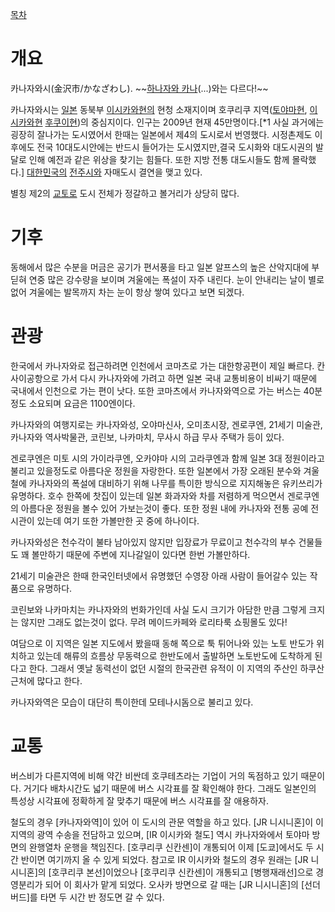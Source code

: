 [[목차]]
= 개요 =
카나자와시(金沢市/かなざわし). ~~[[하나자와 카나]](...)와는 다르다!~~

카나자와시는 [[일본]] 동북부 [[이시카와]]현의 현청 소재지이며 호쿠리쿠 지역([[토야마]]현, [[이시카와]]현 [[후쿠이현]])의 중심지이다. 인구는 2009년 현재 45만명이다.[*1 사실 과거에는 굉장히 잘나가는 도시였어서 한때는 일본에서 제4의 도시로서 번영했다. 시정촌제도 이후에도 전국 10대도시안에는 반드시 들어가는 도시였지만,결국 도시화와 대도시권의 발달로 인해 예전과 같은 위상을 찾기는 힘들다. 또한 지방 전통 대도시들도 함께 몰락했다.] [[대한민국]]의 [[전주]]시와 자매도시 결연을 맺고 있다.

별칭 제2의 [[교토]]로 도시 전체가 정갈하고 볼거리가 상당히 많다.

= 기후 =
동해에서 많은 수분을 머금은 공기가 편서풍을 타고 일본 알프스의 높은 산악지대에 부딛혀 연중 많은 강수량을 보이며 겨울에는 폭설이 자주 내린다. 눈이 안내리는 날이 별로 없어 겨울에는 발목까지 차는 눈이 항상 쌓여 있다고 보면 되겠다.

= 관광 =
한국에서 카나자와로 접근하려면 인천에서 코마츠로 가는 대한항공편이 제일 빠르다. 칸사이공항으로 가서 다시 카나자와에 가려고 하면 일본 국내 교통비용이 비싸기 때문에 국내에서 인천으로 가는 편이 낫다. 또한 코마츠에서 카나자와역으로 가는 버스는 40분 정도 소요되며 요금은 1100엔이다.

카나자와의 여행지로는 카나자와성, 오야마신사, 오미초시장, 겐로쿠엔, 21세기 미술관, 카나자와 역사박물관, 코린보, 나카마치, 무사시 하급 무사 주택가 등이 있다.

겐로쿠엔은 미토 시의 가이라쿠엔, 오카야마 시의 고라쿠엔과 함께 일본 3대 정원이라고 불리고 있을정도로 아름다운 정원을 자랑한다. 또한 일본에서 가장 오래된 분수와 겨울철에 카나자와의 폭설에 대비하기 위해 나무를 특이한 방식으로 지지해놓은 유키쓰리가 유명하다. 호수 한쪽에 찻집이 있는데 일본 화과자와 차를 저렴하게 먹으면서 겐로쿠엔의 아름다운 정원을 볼수 있어 가보는것이 좋다. 또한 정원 내에 카나자와 전통 공예 전시관이 있는데 여기 또한 가볼만한 곳 중에 하나이다.

카나자와성은 천수각이 불타 남아있지 않지만 입장료가 무료이고 천수각의 부수 건물들도 꽤 볼만하기 때문에 주변에 지나갈일이 있다면 한번 가볼만하다.

21세기 미술관은 한때 한국인터넷에서 유명했던 수영장 아래 사람이 들어갈수 있는 작품으로 유명하다.

코린보와 나카마치는 카나자와의 번화가인데 사실 도시 크기가 아담한 만큼 그렇게 크지는 않지만 그래도 없는것이 없다. 무려 메이드카페와 로리타룩 쇼핑몰도 있다!

여담으로 이 지역은 일본 지도에서 봤을때 동해 쪽으로 툭 튀어나와 있는 노토 반도가 위치하고 있는데 해류의 흐름상 무동력으로 한반도에서 출발하면 노토반도에 도착하게 된다고 한다. 그래서 옛날 동력선이 없던 시절의 한국관련 유적이 이 지역의 주산인 하쿠산 근처에 많다고 한다.

카나자와역은 모습이 대단히 특이한데 모테나시돔으로 불리고 있다.

= 교통 =
버스비가 다른지역에 비해 약간 비싼데 호쿠테츠라는 기업이 거의 독점하고 있기 때문이다.
거기다 배차시간도 넓기 때문에 버스 시각표를 잘 확인해야 한다. 그래도 일본인의 특성상 시각표에 정확하게 잘 맞추기 때문에 버스 시각표를 잘 애용하자.

철도의 경우 [카나자와역]이 있어 이 도시의 관문 역할을 하고 있다. [JR 니시니혼]이 이 지역의 광역 수송을 전담하고 있으며, [IR 이시카와 철도] 역시 카나자와에서 토야마 방면의 완행열차 운행을 책임진다. [호쿠리쿠 신칸센]이 개통되어 이제 [도쿄]에서도 두 시간 반이면 여기까지 올 수 있게 되었다. 참고로 IR 이시카와 철도의 경우 원래는 [JR 니시니혼]의 [호쿠리쿠 본선]이었으나 [호쿠리쿠 신칸센]이 개통되고 [병행재래선]으로 경영분리가 되어 이 회사가 맡게 되었다. 오사카 방면으로 갈 때는 [JR 니시니혼]의 [선더버드]를 타면 두 시간 반 정도면 갈 수 있다.

